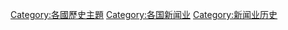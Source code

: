 [[Category:各國歷史主題|Category:各國歷史主題]]
[[Category:各国新闻业|Category:各国新闻业]]
[[Category:新闻业历史|Category:新闻业历史]]
